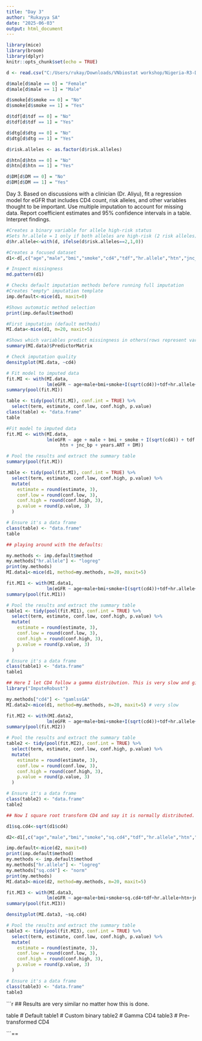 ---
title: "Day 3"
author: "Rukayya SA"
date: "2025-06-03"
output: html_document
---

```{r setup, include=FALSE}
library(mice)
library(broom)
library(dplyr)
knitr::opts_chunk$set(echo = TRUE)
```



```{r}
d <- read.csv("C:/Users/rukay/Downloads/VNbiostat workshop/Nigeria-R3-Data-Simple(in).csv")

d$male[d$male == 0] = "Female"
d$male[d$male == 1] = "Male"

d$smoke[d$smoke == 0] = "No"
d$smoke[d$smoke == 1] = "Yes"

d$tdf[d$tdf == 0] = "No"
d$tdf[d$tdf == 1] = "Yes"

d$dtg[d$dtg == 0] = "No"
d$dtg[d$dtg == 1] = "Yes"

d$risk.alleles <- as.factor(d$risk.alleles)

d$htn[d$htn == 0] = "No"
d$htn[d$htn == 1] = "Yes"

d$DM[d$DM == 0] = "No"
d$DM[d$DM == 1] = "Yes"


```


Day 3.
Based on discussions with a clinician (Dr. Aliyu), fit a regression model for eGFR that includes CD4 count, risk alleles, and other variables thought to be important. Use multiple imputation to account for missing data. Report coefficient estimates and 95% confidence intervals in a table. Interpret findings.
```{r,echo=FALSE}

#Creates a binary variable for allele high-risk status
#Sets hr.allele = 1 only if both alleles are high-risk (2 risk alleles) & hr.allele = 0 for 0 or 1 risk alleles
d$hr.allele<-with(d, ifelse(d$risk.alleles==2,1,0))

#Creates a focused dataset
d1<-d[,c("age","male","bmi","smoke","cd4","tdf","hr.allele","htn","jnc_bp","years.ART","eGFR","DM")]

# Inspect missingness
md.pattern(d1)
```

```{r}

# Checks default imputation methods before running full imputation
#Creates "empty" imputation template 
imp.default<-mice(d1, maxit=0)

#Shows automatic method selection
print(imp.default$method)
```

```{r}
#First imputation (default methods)
MI.data<-mice(d1, m=20, maxit=5)

#Shows which variables predict missingness in others(rows represent variables to be imputed, and columns represent predictor variables) A value of 1 indicates that the column variable is used to predict the row variable, while 0 means it is not used.
summary(MI.data)$PredictorMatrix
```

```{r}
# Check imputation quality
densityplot(MI.data, ~cd4)
```

```{r}
# Fit model to imputed data
fit.MI <- with(MI.data,
               lm(eGFR ~ age+male+bmi+smoke+I(sqrt(cd4))+tdf+hr.allele+htn+jnc_bp+years.ART+DM))
summary(pool(fit.MI))

table <- tidy(pool(fit.MI), conf.int = TRUE) %>%
  select(term, estimate, conf.low, conf.high, p.value)
class(table) <- "data.frame"
table
```


```{r}
#Fit model to imputed data
fit.MI <- with(MI.data,
               lm(eGFR ~ age + male + bmi + smoke + I(sqrt(cd4)) + tdf + hr.allele +
                    htn + jnc_bp + years.ART + DM))

# Pool the results and extract the summary table
summary(pool(fit.MI))

table <- tidy(pool(fit.MI), conf.int = TRUE) %>%
  select(term, estimate, conf.low, conf.high, p.value) %>%
  mutate(
    estimate = round(estimate, 3),
    conf.low = round(conf.low, 3),
    conf.high = round(conf.high, 3),
    p.value = round(p.value, 3)
  )

# Ensure it's a data frame
class(table) <- "data.frame"
table
```


```{r}
## playing around with the defaults:

my.methods <- imp.default$method
my.methods["hr.allele"] <- "logreg"
print(my.methods)
MI.data1<-mice(d1, method=my.methods, m=20, maxit=5)

fit.MI1 <- with(MI.data1,
               lm(eGFR ~ age+male+bmi+smoke+I(sqrt(cd4))+tdf+hr.allele+htn+jnc_bp+years.ART+DM))
summary(pool(fit.MI1))

# Pool the results and extract the summary table
table1 <- tidy(pool(fit.MI1), conf.int = TRUE) %>%
  select(term, estimate, conf.low, conf.high, p.value) %>%
  mutate(
    estimate = round(estimate, 3),
    conf.low = round(conf.low, 3),
    conf.high = round(conf.high, 3),
    p.value = round(p.value, 3)
  )

# Ensure it's a data frame
class(table1) <- "data.frame"
table1
```




```{r}
## Here I let CD4 follow a gamma distribution. This is very slow and gives similar results
library("ImputeRobust")

my.methods["cd4"] <- "gamlssGA"
MI.data2<-mice(d1, method=my.methods, m=20, maxit=5) # very slow

fit.MI2 <- with(MI.data2,
               lm(eGFR ~ age+male+bmi+smoke+I(sqrt(cd4))+tdf+hr.allele+htn+jnc_bp+years.ART+DM))
summary(pool(fit.MI2))

# Pool the results and extract the summary table
table2 <- tidy(pool(fit.MI2), conf.int = TRUE) %>%
  select(term, estimate, conf.low, conf.high, p.value) %>%
  mutate(
    estimate = round(estimate, 3),
    conf.low = round(conf.low, 3),
    conf.high = round(conf.high, 3),
    p.value = round(p.value, 3)
  )

# Ensure it's a data frame
class(table2) <- "data.frame"
table2
```


```{r}
## Now I square root transform CD4 and say it is normally distributed.

d1$sq.cd4<-sqrt(d1$cd4)

d2<-d1[,c("age","male","bmi","smoke","sq.cd4","tdf","hr.allele","htn","jnc_bp","years.ART","eGFR","DM")]

imp.default<-mice(d2, maxit=0)
print(imp.default$method)
my.methods <- imp.default$method
my.methods["hr.allele"] <- "logreg"
my.methods["sq.cd4"] <- "norm"
print(my.methods)
MI.data3<-mice(d2, method=my.methods, m=20, maxit=5)

fit.MI3 <- with(MI.data3,
               lm(eGFR ~ age+male+bmi+smoke+sq.cd4+tdf+hr.allele+htn+jnc_bp+years.ART+DM))
summary(pool(fit.MI3))

densityplot(MI.data3, ~sq.cd4)

# Pool the results and extract the summary table
table3 <- tidy(pool(fit.MI3), conf.int = TRUE) %>%
  select(term, estimate, conf.low, conf.high, p.value) %>%
  mutate(
    estimate = round(estimate, 3),
    conf.low = round(conf.low, 3),
    conf.high = round(conf.high, 3),
    p.value = round(p.value, 3)
  )

# Ensure it's a data frame
class(table3) <- "data.frame"
table3
```


```{r}
## Results are very similar no matter how this is done.

table # Default
table1 # Custom binary
table2 # Gamma CD4
table3 # Pre-transformed CD4

```==

